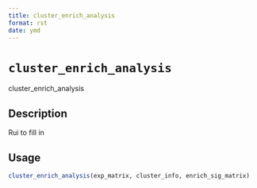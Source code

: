 ```yaml
--- 
title: cluster_enrich_analysis 
format: rst 
date: ymd 
--- 
```

# `cluster_enrich_analysis`

cluster_enrich_analysis


## Description

Rui to fill in


## Usage

```r
cluster_enrich_analysis(exp_matrix, cluster_info, enrich_sig_matrix)
```


